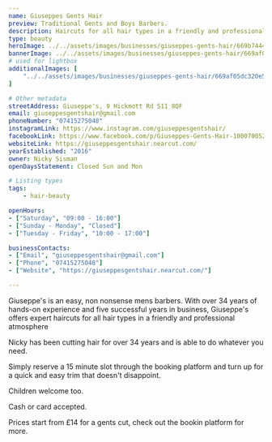 ```yaml
---
name: Giuseppes Gents Hair
preview: Traditional Gents and Boys Barbers.
description: Haircuts for all hair types in a friendly and professional atmosphere 
type: beauty
heroImage: ../../assets/images/businesses/giuseppes-gents-hair/669b74447124073bea79d35b_thumb.jpg
bannerImage: ../../assets/images/businesses/giuseppes-gents-hair/669af05dc320e52124c7185d_guiseppes3.jpg
# used for lightbox
additionalImages: [
    "../../assets/images/businesses/giuseppes-gents-hair/669af05dc320e52124c7185d_guiseppes3.jpg"
]

# Other metadata
streetAddress: Giuseppe's, 9 Hickmott Rd S11 8QF
email: giuseppesgentshair@gmail.com
phoneNumber: "07415275048"
instagramLink: https://www.instagram.com/giuseppesgentshair/
facebookLink: https://www.facebook.com/p/Giuseppes-Gents-Hair-100070052318963/
websiteLink: https://giuseppesgentshair.nearcut.com/
yearEstablished: "2016"
owner: Nicky Sisman
openDaysStatement: Closed Sun and Mon

# Listing types
tags:
    - hair-beauty

openHours:
- ["Saturday", "09:00 - 16:00"]
- ["Sunday - Monday", "Closed"]
- ["Tuesday - Friday", "10:00 - 17:00"]

businessContacts:
- ["Email", "giuseppesgentshair@gmail.com"]
- ["Phone", "07415275048"]
- ["Website", "https://giuseppesgentshair.nearcut.com/"]

---
```

Giuseppe's is an easy, non nonsense mens barbers. With over 34 years of hands-on experience and five successful years in business, Giuseppe's offers expert haircuts for all hair types in a friendly and professional atmosphere

Nicky has been cutting hair for over 34 years and is able to do whatever you need.

Simply reserve a 15 minute slot through the booking platform and turn up for a quick and easy trim that doesn't disappoint.

Children welcome too.

Cash or card accepted.

Prices start from £14 for a gents cut, check out the bookin platform for more.
